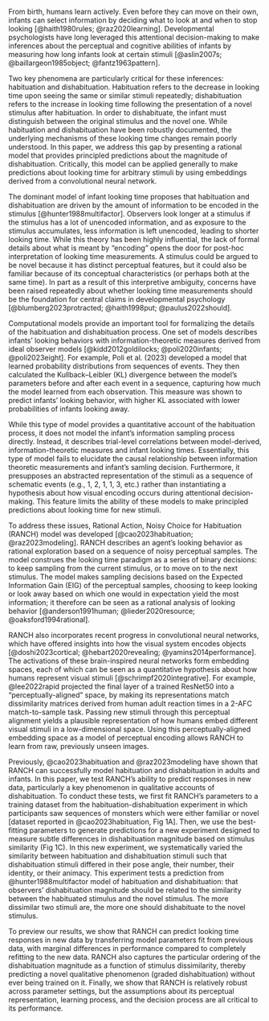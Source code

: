 
From birth, humans learn actively. Even before they can move on their own, infants can select information by deciding what to look at and when to stop looking [@haith1980rules; @raz2020learning]. Developmental psychologists have long leveraged this attentional decision-making to make inferences about the perceptual and cognitive abilities of infants by measuring how long infants look at certain stimuli [@aslin2007s; @baillargeon1985object; @fantz1963pattern]. 

Two key phenomena are particularly critical for these inferences: habituation and dishabituation. Habituation refers to the decrease in looking time upon seeing the same or similar stimuli repeatedly; dishabituation refers to the increase in looking time following the presentation of a novel stimulus after habituation. In order to dishabituate, the infant must distinguish between the original stimulus and the novel one.  While habituation and dishabituation have been robustly documented, the underlying mechanisms of these looking time changes remain poorly understood. In this paper, we address this gap by presenting a rational model that provides principled predictions about the magnitude of dishabituation. Critically, this model can be applied generally to make predictions about looking time for arbitrary stimuli by using embeddings derived from a convolutional neural network.

The dominant model of infant looking time proposes that habituation and dishabituation are driven by the amount of information to be encoded in the stimulus [@hunter1988multifactor]. Observers look longer at a stimulus if the stimulus has a lot of unencoded information, and as exposure to the stimulus accumulates, less information is left unencoded, leading to shorter looking time. While this theory has been highly influential, the lack of formal details about what is meant by “encoding” opens the door for post-hoc interpretation of looking time measurements. A stimulus could be argued to be novel because it has distinct perceptual features, but it could also be familiar because of its conceptual characteristics (or perhaps both at the same time). In part as a result of this interpretive ambiguity, concerns have been raised repeatedly about whether looking time measurements should be the foundation for central claims in developmental psychology [@blumberg2023protracted; @haith1998put; @paulus2022should]. 

Computational models provide an important tool for formalizing the details of the habituation and dishabituation process. One set of models describes infants’ looking behaviors with information-theoretic measures derived from ideal observer models [@kidd2012goldilocks; @poli2020infants; @poli2023eight]. For example, Poli et al. (2023) developed a model that learned probability distributions from sequences of events. They then calculated the Kullback–Leibler (KL) divergence between the model’s parameters before and after each event in a sequence, capturing how much the model learned from each observation.  This measure was shown to predict infants’ looking behavior, with higher KL associated with lower probabilities of infants looking away. 

While this type of model provides a quantitative account of the habituation process, it does not model the infant’s information sampling process directly. Instead, it describes trial-level correlations between model-derived, information-theoretic measures and infant looking times. Essentially, this type of model fails to elucidate the causal relationship between information theoretic measurements and infant’s samling decision. Furthermore, it presupposes an abstracted representation of the stimuli as a sequence of schematic events (e.g., 1, 2, 1, 1, 3, etc.) rather than instantiating a hypothesis about how visual encoding occurs during attentional decision-making. This feature limits the ability of these models to make principled predictions about looking time for new stimuli.

To address these issues, Rational Action, Noisy Choice for Habituation (RANCH) model was developed [@cao2023habituation; @raz2023modeling]. RANCH describes an agent’s looking behavior as rational exploration based on a sequence of noisy perceptual samples. The model construes the looking time paradigm as a series of binary decisions: to keep sampling from the current stimulus, or to move on to the next stimulus. The model makes sampling decisions based on the Expected Information Gain (EIG) of the perceptual samples, choosing to keep looking or look away based on which one would in expectation yield the most information; it therefore can be seen as a rational analysis of looking behavior [@anderson1991human; @lieder2020resource; @oaksford1994rational]. 

RANCH also incorporates recent progress in convolutional neural networks, which have offered insights into how the visual system encodes objects [@doshi2023cortical; @hebart2020revealing; @yamins2014performance]. The activations of these brain-inspired neural networks form embedding spaces, each of which can be seen as a quantitative hypothesis about how humans represent visual stimuli [@schrimpf2020integrative]. For example, @lee2022rapid projected the final layer of a trained ResNet50 into a "perceptually-aligned" space, by making its representations match dissimilarity matrices derived from human adult reaction times in a 2-AFC match-to-sample task. Passing new stimuli through this perceptual alignment yields a plausible representation of how humans embed different visual stimuli in a low-dimensional space. Using this perceptually-aligned embedding space as a model of perceptual encoding allows RANCH to learn from raw, previously unseen images.

Previously, @cao2023habituation and @raz2023modeling have shown that RANCH can successfully model habituation and dishabituation in adults and infants. In this paper, we test RANCH’s ability to predict responses in new data, particularly a key phenomenon in qualitative accounts of dishabituation. To conduct these tests, we first fit RANCH’s parameters to a training dataset from the habituation-dishabituation experiment in which participants saw sequences of monsters which were either familiar or novel [dataset reported in @cao2023habituation, Fig 1A]. Then, we use the best-fitting parameters to generate predictions for a new experiment designed to measure subtle differences in dishabituation magnitude based on stimulus similarity (Fig 1C). In this new experiment, we systematically varied the similarity between habituation and dishabituation stimuli such that dishabituation stimuli differed in their pose angle, their number, their identity, or their animacy. This experiment tests a prediction from @hunter1988multifactor model of habituation and dishabituation: that observers’ dishabituation magnitude should be related to the similarity between the habituated stimulus and the novel stimulus. The more dissimilar two stimuli are, the more one should dishabituate to the novel stimulus.

To preview our results, we show that RANCH can predict looking time responses in new data by transferring model parameters fit from previous data, with marginal differences in performance compared to completely refitting to the new data. RANCH also captures the particular ordering of the dishabituation magnitude as a function of stimulus dissimilarity, thereby predicting a novel qualitative phenomenon (graded dishabituation) without ever being trained on it. Finally, we show that RANCH is relatively robust across parameter settings, but the assumptions about its perceptual representation, learning process, and the decision process are all critical to its performance.
